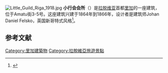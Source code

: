 [[File:Little_Guild_Riga_1918.jpg|thumb]]
'''小行会会所'''（{{lang-lv|Mazā Ģilde}}）是[[拉脱维亚|拉脱维亚]]首都[[里加|里加]]的一座建筑，位于Amatu街3-5号。这座建筑兴建于1864年到1866年，设计者是建筑师Johan Daniel Felsko，英国新哥特式风格<ref>{{cite web |url=http://www.citariga.lv/EN/index.php?page=303&id=1&part=6 |title=The Small Guild |publisher=citagiga.lv |accessdate=2009-07-26 |archive-date=2011-07-22 |archive-url=https://web.archive.org/web/20110722162045/http://www.citariga.lv/EN/index.php?page=303&id=1&part=6 |dead-url=no }}</ref>。

== 参考文献 ==
{{Reflist}}

{{Coord|56.9494916|N|24.1080916|E|type:landmark_region:LV-RIX|display=title}}

[[Category:里加建築物|Category:里加建築物]]
[[Category:拉脫維亞旅遊景點|Category:拉脫維亞旅遊景點]]
{{European building-stub}}